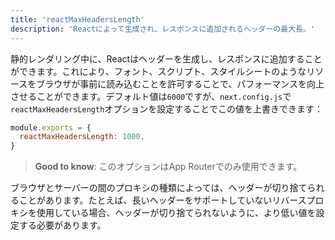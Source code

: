 ```yaml
---
title: 'reactMaxHeadersLength'
description: 'Reactによって生成され、レスポンスに追加されるヘッダーの最大長。'
---
```


静的レンダリング中に、Reactはヘッダーを生成し、レスポンスに追加することができます。これにより、フォント、スクリプト、スタイルシートのようなリソースをブラウザが事前に読み込むことを許可することで、パフォーマンスを向上させることができます。デフォルト値は`6000`ですが、`next.config.js`で`reactMaxHeadersLength`オプションを設定することでこの値を上書きできます：

```js title="next.config.js"
module.exports = {
  reactMaxHeadersLength: 1000,
}
```

> **Good to know**: このオプションはApp Routerでのみ使用できます。

ブラウザとサーバーの間のプロキシの種類によっては、ヘッダーが切り捨てられることがあります。たとえば、長いヘッダーをサポートしていないリバースプロキシを使用している場合、ヘッダーが切り捨てられないように、より低い値を設定する必要があります。